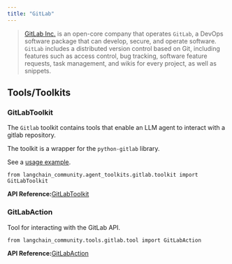 ```yaml
---
title: "GitLab"
---
```


> [GitLab Inc.](https://about.gitlab.com/) is an open-core company that operates `GitLab`, a DevOps software package that can develop, secure, and operate software. `GitLab` includes a distributed version control based on Git, including features such as access control, bug tracking, software feature requests, task management, and wikis for every project, as well as snippets.

## Tools/Toolkits

### GitLabToolkit

The `Gitlab` toolkit contains tools that enable an LLM agent to interact with a gitlab repository.

The toolkit is a wrapper for the `python-gitlab` library.

See a [usage example](/oss/integrations/tools/gitlab).

```
from langchain_community.agent_toolkits.gitlab.toolkit import GitLabToolkit
```

**API Reference:**[GitLabToolkit](https://python.langchain.com/api_reference/community/agent_toolkits/langchain_community.agent_toolkits.gitlab.toolkit.GitLabToolkit.html)

### GitLabAction

Tool for interacting with the GitLab API.

```
from langchain_community.tools.gitlab.tool import GitLabAction
```

**API Reference:**[GitLabAction](https://python.langchain.com/api_reference/community/tools/langchain_community.tools.gitlab.tool.GitLabAction.html)
